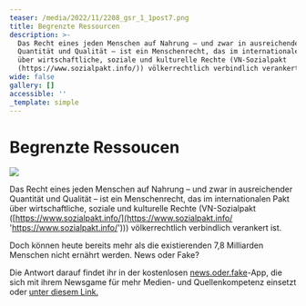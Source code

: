 ```yaml
---
teaser: /media/2022/11/2208_gsr_1_1post7.png
title: Begrenzte Ressourcen
description: >-
  Das Recht eines jeden Menschen auf Nahrung – und zwar in ausreichender
  Quantität und Qualität – ist ein Menschenrecht, das im internationalen Pakt
  über wirtschaftliche, soziale und kulturelle Rechte (VN-Sozialpakt
  (https://www.sozialpakt.info/)) völkerrechtlich verbindlich verankert ist.
wide: false
gallery: []
accessible: ''
_template: simple
---
```


# Begrenzte Ressoucen

![](/media/2022/11/2208_gsr_1_1post7.png)

Das Recht eines jeden Menschen auf Nahrung – und zwar in ausreichender Quantität und Qualität – ist ein Menschenrecht, das im internationalen Pakt über wirtschaftliche, soziale und kulturelle Rechte (VN-Sozialpakt ([https://www.sozialpakt.info/](https://www.sozialpakt.info/ 'https://www.sozialpakt.info/'))) völkerrechtlich verbindlich verankert ist.

Doch können heute bereits mehr als die existierenden 7,8 Milliarden Menschen nicht ernährt werden. News oder Fake?

Die Antwort darauf findet ihr in der kostenlosen [news.oder.fake](https://www.facebook.com/newsoderfake)-App, die sich mit ihrem Newsgame für mehr Medien- und Quellenkompetenz einsetzt oder [unter diesem Link.](https://headline.newsoderfake.de/ernaehrung-weltbevoelkerung-VC4Rwb)
